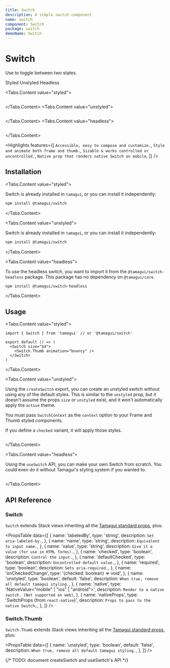 ```yaml
---
title: Switch
description: A simple switch component
name: switch
component: Switch
package: switch
demoName: Switch
---
```


# Switch


<Description>Use to toggle between two states.</Description>


<Tabs id="type" defaultValue="styled">
<Tabs.List>
  <TooltipSimple label="With Tamagui's default styles">
    <Tabs.Tab value="styled">Styled</Tabs.Tab>
  </TooltipSimple>
  <TooltipSimple label="No default styles, easy to customize">
    <Tabs.Tab value="unstyled">Unstyled</Tabs.Tab>
  </TooltipSimple>
  <TooltipSimple label="No dependency on Tamagui's core">
    <Tabs.Tab value="headless" label="No styles and no dependency on Tamagui's styling">Headless</Tabs.Tab>
  </TooltipSimple>
</Tabs.List>

<HeroContainer showAnimationDriverControl>
  <Tabs.Content value="styled" justifyContent="center" alignItems="center" width="100%">
    <SwitchDemo />
  </Tabs.Content>
  <Tabs.Content value="unstyled" justifyContent="center" alignItems="center" width="100%">
    <SwitchUnstyledDemo />
  </Tabs.Content>
    <Tabs.Content value="headless" justifyContent="center" alignItems="center" width="100%">
    <SwitchHeadlessDemo />
  </Tabs.Content>
</HeroContainer>

<Tabs.Content value="styled">
  ```tsx hero template=Switch

  ```
</Tabs.Content>
<Tabs.Content value="unstyled">
  ```tsx hero template=SwitchUnstyled

  ```
</Tabs.Content>
  <Tabs.Content value="headless">
  ```tsx hero template=SwitchHeadless

  ```
</Tabs.Content>



<Highlights
  features={[
    `Accessible, easy to compose and customize.`,
    `Style and animate both frame and thumb.`,
    `Sizable & works controlled or uncontrolled.`,
    `Native prop that renders native Switch on mobile`,
  ]}
/>


## Installation

<Tabs.Content value="styled">

Switch is already installed in `tamagui`, or you can install it independently:

```bash
npm install @tamagui/switch
```

</Tabs.Content>

<Tabs.Content value="unstyled">

Switch is already installed in `tamagui`, or you can install it independently:

```bash
npm install @tamagui/switch
```

</Tabs.Content>

<Tabs.Content value="headless">

To use the headless switch, you want to import it from the `@tamagui/switch-headless` package. This package has no dependency on `@tamagui/core`.

```bash
npm install @tamagui/switch-headless
```

</Tabs.Content>

## Usage

<Tabs.Content value="styled">

```tsx
import { Switch } from 'tamagui' // or '@tamagui/switch'

export default () => (
  <Switch size="$4">
    <Switch.Thumb animation="bouncy" />
  </Switch>
)
```

</Tabs.Content>

<Tabs.Content value="unstyled">

Using the `createSwitch` export, you can create an unstyled switch without using any of the default styles. This is similar to the `unstyled` prop, but it doesn't assume the props `size` or `unstyled` exist, and it won't automatically apply the `active` theme.

You must pass `SwitchContext` as the `context` option to your Frame and Thumb styled components.

If you define a `checked` variant, it will apply those styles.

```tsx template=SwitchUnstyled

  ```
</Tabs.Content>

<Tabs.Content value="headless">

Using the `useSwitch` API, you can make your own Switch from scratch. You could even do it without Tamagui's styling system if you wanted to.

```tsx template=SwitchHeadless

```

</Tabs.Content>


## API Reference

### Switch

`Switch` extends Stack views inheriting all the [Tamagui standard props](/docs/intro/props), plus:

<PropsTable
  data={[
    {
      name: 'labeledBy',
      type: 'string',
      description: `Set aria-labeled-by.`,
    },
    {
      name: 'name',
      type: 'string',
      description: `Equivalent to input name.`,
    },
    {
      name: 'value',
      type: 'string',
      description: `Give it a value (for use in HTML forms).`,
    },
    {
      name: 'checked',
      type: 'boolean',
      description: `Control the input.`,
    },
    {
      name: 'defaultChecked',
      type: 'boolean',
      description: `Uncontrolled default value.`,
    },
    {
      name: 'required',
      type: 'boolean',
      description: `Sets aria-required.`,
    },
    {
      name: 'onCheckedChange',
      type: '(checked: boolean) => void',
    },
    {
      name: 'unstyled',
      type: 'boolean',
      default: 'false',
      description: `When true, remove all default tamagui styling.`,
    },
    {
      name: 'native',
      type: 'NativeValue<"mobile" | "ios" | "android">',
      description: `Render to a native switch. (Not supported on web)`,
    },
    {
      name: 'nativeProps',
      type: 'SwitchProps (from `react-native`)',
      description: `Props to pass to the native Switch;`,
    },
  ]}
/>

### Switch.Thumb

`Switch.Thumb` extends Stack views inheriting all the [Tamagui standard props](/docs/intro/props), plus:

<PropsTable
  data={[
    {
      name: 'unstyled',
      type: 'boolean',
      default: 'false',
      description: `When true, remove all default tamagui styling.`,
    },
  ]}
/>

</Tabs>

{/* TODO: document createSwitch and useSwitch's API */}
